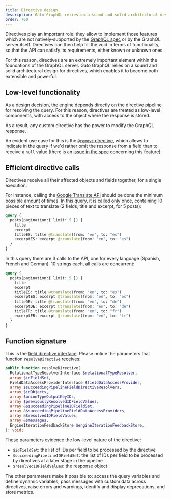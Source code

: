 ```yaml
---
title: Directive design
description: Gato GraphQL relies on a sound and solid architectural design for directives, which enables it to become both extensible and powerful.
order: 700
---
```


Directives play an important role: they allow to implement those features which are not natively-supported by the [GraphQL spec](https://spec.graphql.org/) or by the GraphQL server itself. Directives can then help fill the void in terms of functionality, so that the API can satisfy its requirements, either known or unknown ones.

For this reason, directives are an extremely important element within the foundations of the GraphQL server. Gato GraphQL relies on a sound and solid architectural design for directives, which enables it to become both extensible and powerful.

## Low-level functionality

As a design decision, the engine depends directly on the directive pipeline for resolving the query. For this reason, directives are treated as low-level components, with access to the object where the response is stored.

As a result, any custom directive has the power to modify the GraphQL response.

An evident use case for this is the [`@remove` directive](/extensions/field-response-removal), which allows to indicate in the query if we'd rather omit the response from a field than to receive a `null` value (there is an [issue in the spec](https://github.com/graphql/graphql-spec/issues/476) concerning this feature).

## Efficient directive calls

Directives receive all their affected objects and fields together, for a single execution.

For instance, calling the [Google Translate API](/extensions/google-translate) should be done the minimum possible amount of times. In this query, it is called only once, containing 10 pieces of text to translate (2 fields, title and excerpt, for 5 posts):

```graphql
query {
  posts(pagination:{ limit: 5 }) {
    title
    excerpt
    titleES: title @translate(from: "en", to: "es")
    excerptES: excerpt @translate(from: "en", to: "es")
  }
}
```

In this query there are 3 calls to the API, one for every language (Spanish, French and German), 10 strings each, all calls are concurrent:

```graphql
query {
  posts(pagination:{ limit: 5 }) {
    title
    excerpt
    titleES: title @translate(from: "en", to: "es")
    excerptES: excerpt @translate(from: "en", to: "es")
    titleDE: title @translate(from: "en", to: "de")
    excerptDE: excerpt @translate(from: "en", to: "de")
    titleFR: title @translate(from: "en", to: "fr")
    excerptFR: excerpt @translate(from: "en", to: "fr")
  }
}
```

## Function signature

This is the [field directive interface](https://github.com/GatoGraphQL/GatoGraphQL/blob/51ac377bf3c905bca649af723e762b41625b1f7e/layers/Engine/packages/component-model/src/DirectiveResolvers/FieldDirectiveResolverInterface.php#L147). Please notice the parameters that function `resolveDirective` receives:

```php
public function resolveDirective(
  RelationalTypeResolverInterface $relationalTypeResolver,
  array $idFieldSet,
  FieldDataAccessProviderInterface $fieldDataAccessProvider,
  array $succeedingPipelineFieldDirectiveResolvers,
  array $idObjects,
  array $unionTypeOutputKeyIDs,
  array $previouslyResolvedIDFieldValues,
  array &$succeedingPipelineIDFieldSet,
  array &$succeedingPipelineFieldDataAccessProviders,
  array &$resolvedIDFieldValues,
  array &$messages,
  EngineIterationFeedbackStore $engineIterationFeedbackStore,
): void;
```

These parameters evidence the low-level nature of the directive:

- `$idFieldSet`: the list of IDs per field to be processed by the directive
- `$succeedingPipelineIDFieldSet`: the list of IDs per field to be processed by directives at a later stage in the pipeline
- `$resolvedIDFieldValues`: the response object

The other parameters make it possible to: access the query variables and define dynamic variables, pass messages with custom data across directives, raise errors and warnings, identify and display deprecations, and store metrics.
